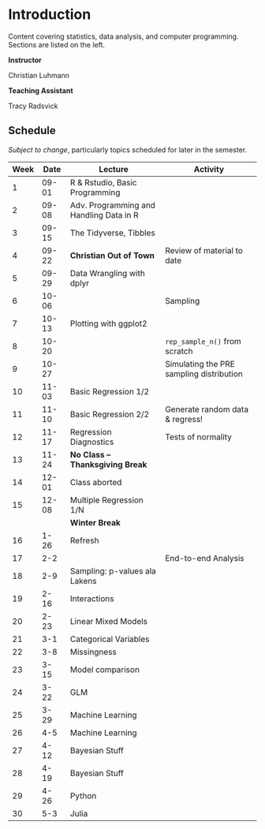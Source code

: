 # Introduction {.unnumbered}

Content covering statistics, data analysis, and computer programming.  Sections are listed on the left.


**Instructor**

Christian Luhmann

**Teaching Assistant**

Tracy Radsvick


## Schedule

_Subject to change_, particularly topics scheduled for later in the semester.

| Week | Date | Lecture | Activity |
|---|---|---|---|
| 1 | 09-01 | R & Rstudio, Basic Programming |  |
| 2 | 09-08 | Adv. Programming and Handling Data in R |  |
| 3 | 09-15 | The Tidyverse, Tibbles |  |
| 4 | 09-22 | **Christian Out of Town** | Review of material to date |
| 5 | 09-29 | Data Wrangling with dplyr |  |
| 6 | 10-06 |  | Sampling |
| 7 | 10-13 | Plotting with ggplot2 |  |
| 8 | 10-20 |  | `rep_sample_n()` from scratch |
| 9 | 10-27 |  | Simulating the PRE sampling distribution |
| 10 | 11-03 | Basic Regression 1/2 | |
| 11 | 11-10 | Basic Regression 2/2 | Generate random data & regress!  |
| 12 | 11-17 | Regression Diagnostics | Tests of normality |
| 13 | 11-24 | **No Class – Thanksgiving Break** | |
| 14 | 12-01 | Class aborted |  |
| 15 | 12-08 | Multiple Regression 1/N |  |
|  | | **Winter Break** |  |
| 16 | 1-26 | Refresh | |
| 17 | 2-2 |  | End-to-end Analysis |
| 18 | 2-9 | Sampling: p-values ala Lakens | |
| 19 | 2-16 | Interactions | |
| 20 | 2-23 | Linear Mixed Models  | |
| 21 | 3-1 | Categorical Variables  | |
| 22 | 3-8 | Missingness  | |
| 23 | 3-15 | Model comparison | |
| 24 | 3-22 | GLM  | |
| 25 | 3-29 | Machine Learning | |
| 26 | 4-5 | Machine Learning | |
| 27 | 4-12 | Bayesian Stuff | |
| 28 | 4-19 | Bayesian Stuff | |
| 29 | 4-26 | Python  | |
| 30 | 5-3 | Julia  | |
